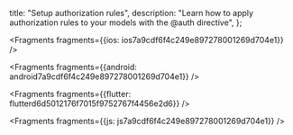   title: "Setup authorization rules",
  description: "Learn how to apply authorization rules to your models with the @auth directive",
};






<Fragments fragments={{ios: ios7a9cdf6f4c249e897278001269d704e1}} />



<Fragments fragments={{android: android7a9cdf6f4c249e897278001269d704e1}} />



<Fragments fragments={{flutter: flutterd6d5012176f7015f9752767f4456e2d6}} />



<Fragments fragments={{js: js7a9cdf6f4c249e897278001269d704e1}} />

